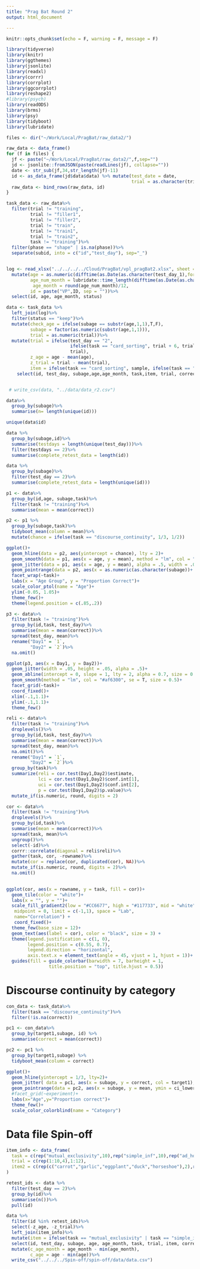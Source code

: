 ```yaml
---
title: "Prag Bat Round 2"
output: html_document

---
```


```r
knitr::opts_chunk$set(echo = F, warning = F, message = F)

library(tidyverse)
library(knitr)
library(ggthemes)
library(jsonlite)
library(readxl)
library(corrr)
library(corrplot)
library(ggcorrplot)
library(reshape2)
#library(psych)
library(readODS)
library(brms)
library(psy)
library(tidyboot)
library(lubridate)

```

```r
files <- dir("~/Work/Local/PragBat/raw_data2/")

raw_data <- data_frame()
for (f in files) {
  jf <- paste("~/Work/Local/PragBat/raw_data2/",f,sep="")
  jd <- jsonlite::fromJSON(paste(readLines(jf), collapse=""))
  date <- str_sub(jf,34,str_length(jf)-11)
  id <- as_data_frame(jd$data$data) %>% mutate(test_date = date,
                                               trial = as.character(trial))
  raw_data <- bind_rows(raw_data, id)
}

task_data <- raw_data%>%
  filter(trial != "training",
         trial != "filler1",
         trial != "filler2",
         trial != "train",
         trial != "train1",
         trial != "train2",
         task != "training")%>%
  filter(phase == "shape" | is.na(phase))%>%
  separate(subid, into = c("id","test_day"), sep="_")


log <- read_xlsx("../../../../Cloud/PragBat/vpl_pragBat2.xlsx", sheet = 1)%>%
  mutate(age = as.numeric(difftime(as.Date(as.character(test_day_1),format="%Y%m%d"), as.Date(as.character(birthday),format="%Y%m%d"), units = "days"))/365.25,
         age_num_month = lubridate::time_length(difftime(as.Date(as.character(test_day_1),format="%Y%m%d"), as.Date(as.character(birthday),format="%Y%m%d")), "month"),
          age_month = round(age_num_month)/12,
         id = paste("VP",ID, sep = ""))%>%
  select(id, age, age_month, status)

data <- task_data %>%
  left_join(log)%>%
  filter(status == "keep")%>%
  mutate(check_age = ifelse(subage == substr(age,1,1),T,F),
         subage = factor(as.numeric(substr(age,1,1))),
         trial = as.numeric(trial))%>%
  mutate(trial = ifelse(test_day == "2", 
                        ifelse(task == "card_sorting", trial + 6, trial +5),
                        trial),
         z_age = age - mean(age),
         z_trial = trial - mean(trial),
         item = ifelse(task == "card_sorting", sample, ifelse(task == "discourse_continuity", target1, leftObject)))%>%
    select(id, test_day, subage,age,age_month, task,item, trial, correct, z_age, z_trial)


 # write_csv(data, "../data/data_r2.csv")
```

```r
data%>%
  group_by(subage)%>%
  summarise(n= length(unique(id)))
```


```r
unique(data$id)

```


```r
data %>%
  group_by(subage,id)%>%
  summarise(testdays = length(unique(test_day)))%>%
  filter(testdays == 2)%>%
  summarise(complete_retest_data = length(id))

data %>%
  group_by(subage)%>%
  filter(test_day == 2)%>%
  summarise(complete_retest_data = length(unique(id)))
```

```r
p1 <- data%>%
  group_by(id,age, subage,task)%>%
  filter(task != "training")%>%
  summarise(mean = mean(correct))

p2 <- p1 %>%
  group_by(subage,task)%>%
  tidyboot_mean(column = mean)%>%
  mutate(chance = ifelse(task == "discourse_continuity", 1/3, 1/2))

ggplot()+
  geom_hline(data = p2, aes(yintercept = chance), lty = 2)+
  geom_smooth(data = p1, aes(x = age, y = mean), method = "lm", col = "black", size = 1)+
  geom_jitter(data = p1, aes(x = age, y = mean), alpha = .5, width = .05, height = .01)+
  geom_pointrange(data = p2, aes(x = as.numeric(as.character(subage))+.5, y = mean, ymin = ci_lower, ymax = ci_upper, col = subage))+
  facet_wrap(~task)+
  labs(x = "Age Group", y = "Proportion Correct")+
  scale_color_ptol(name = "Age")+
  ylim(-0.05, 1.05)+
  theme_few()+
  theme(legend.position = c(.85,.2))

```





```r
p3 <- data%>%
  filter(task != "training")%>%
  group_by(id,task, test_day)%>%
  summarise(mean = mean(correct))%>%
  spread(test_day, mean)%>%
  rename("Day1" = `1`,
         "Day2" = `2`)%>%
  na.omit()

ggplot(p3, aes(x = Day1, y = Day2))+
  geom_jitter(width = .05, height = .05, alpha = .5)+
  geom_abline(intercept = 0, slope = 1, lty = 2, alpha = 0.7, size = 0.5)+
  geom_smooth(method = "lm", col = "#af6300", se = T, size = 0.5)+
  facet_grid(~task)+
  coord_fixed()+
  xlim(-.1,1.1)+
  ylim(-.1,1.1)+
  theme_few()

```

```r
reli <- data%>%
  filter(task != "training")%>%
  droplevels()%>%
  group_by(id,task, test_day)%>%
  summarise(mean = mean(correct))%>%
  spread(test_day, mean)%>%
  na.omit()%>%
  rename("Day1" = `1`,
         "Day2" = `2`)%>%
  group_by(task)%>%
  summarize(reli = cor.test(Day1,Day2)$estimate,
            lci = cor.test(Day1,Day2)$conf.int[1],
            uci = cor.test(Day1,Day2)$conf.int[2],
            p = cor.test(Day1,Day2)$p.value)%>%
  mutate_if(is.numeric, round, digits = 2)
```



```r
cor <- data%>%
  filter(task != "training")%>%
  droplevels()%>%
  group_by(id,task)%>%
  summarise(mean = mean(correct))%>%
  spread(task, mean)%>%
  ungroup()%>%
  select(-id)%>%
  corrr::correlate(diagonal = reli$reli)%>%
  gather(task, cor, -rowname)%>%
  mutate(cor = replace(cor, duplicated(cor), NA))%>%
  mutate_if(is.numeric, round, digits = 2)%>%
  na.omit()
  

ggplot(cor, aes(x = rowname, y = task, fill = cor))+
  geom_tile(color = "white")+
  labs(x = "", y = "")+
  scale_fill_gradient2(low = "#CC6677", high = "#117733", mid = "white", 
   midpoint = 0, limit = c(-1,1), space = "Lab", 
   name="Correlation") +
   coord_fixed()+
  theme_few(base_size = 12)+
  geom_text(aes(label = cor), color = "black", size = 3) +
  theme(legend.justification = c(1, 0),
        legend.position = c(0.55, 0.7),
        legend.direction = "horizontal",
        axis.text.x = element_text(angle = 45, vjust = 1, hjust = 1))+
  guides(fill = guide_colorbar(barwidth = 7, barheight = 1,
                title.position = "top", title.hjust = 0.5))
```



# Discourse continuity by category

```r

con_data <- task_data%>%
  filter(task == "discourse_continuity")%>%
  filter(!is.na(correct))

pc1 <- con_data%>%
  group_by(target1,subage, id) %>%
  summarise(correct = mean(correct))

pc2 <- pc1 %>%
  group_by(target1,subage) %>%
  tidyboot_mean(column = correct)

ggplot()+
  geom_hline(yintercept = 1/3, lty=2)+
  geom_jitter( data = pc1, aes(x = subage, y = correct, col = target1), position = position_jitterdodge(jitter.width = .1,jitter.height = .025, dodge.width = .75 ), alpha = .3)+
  geom_pointrange(data = pc2, aes(x = subage, y = mean, ymin = ci_lower, ymax = ci_upper, col = target1), position = position_dodge(width = .75), pch = 4)+
  #facet_grid(~experiment)+
  labs(x="Age",y="Proportion correct")+
  theme_few()+
  scale_color_colorblind(name = "Category")
```


# Data file Spin-off

```r
item_info <- data_frame(
  task = c(rep("mutual_exclusivity",10),rep("simple_inf",10),rep("ad_hoc_implicature",10),rep("discourse_continuity",10),rep("card_sorting",12)),
  trial = c(rep(1:10,4),1:12), 
  item2 = c(rep(c("carrot","garlic","eggplant","duck","horseshoe"),2),rep(c("bear","robot","rocket","truck","dino"),2), rep(c("box","chair","table","plate","house"),2),rep(NA,22))
)

retest_ids <- data %>%
  filter(test_day == 2)%>%
  group_by(id)%>%
  summarise(n())%>%
  pull(id)

data %>%
  filter(id %in% retest_ids)%>%
  select(-z_age, -z_trial)%>%
  left_join(item_info)%>%
  mutate(item = ifelse(task == "mutual_exclusivity" | task == "simple_inf" | task == "ad_hoc_implicature", item2,item))%>%
  select(id, test_day, subage, age, age_month, task, trial, item, correct )%>%
  mutate(c_age_month = age_month - min(age_month),
         c_age = age - min(age))%>%
  write_csv("../../../Spin-off/spin-off/data/data.csv")
```

